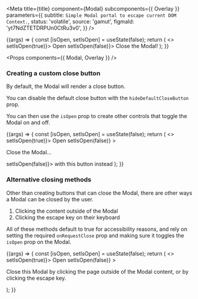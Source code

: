 
<Meta
  title={title}
  component={Modal}
  subcomponents={{ Overlay }}
  parameters={{
    subtitle: `Simple Modal portal to escape current DOM Context.`,
    status: 'volatile',
    source: 'gamut',
    figmaId: 'yt7NdZTETDRPUn0CtRu3v0',
  }}
/>

<Canvas>
  <Story name="Modal">
    {(args) => {
      const [isOpen, setIsOpen] = useState(false);
      return (
        <>
          <ButtonDeprecated onClick={() => setIsOpen(true)}>
            Open
          </ButtonDeprecated>
          <Modal isOpen={isOpen} onRequestClose={() => setIsOpen(false)}>
            Close the Modal!
          </Modal>
        </>
      );
    }}
  </Story>
</Canvas>

<Props components={{ Modal, Overlay }} />

### Creating a custom close button

By default, the Modal will render a close button.

You can disable the default close button with the `hideDefaultCloseButton` prop.

You can then use the `isOpen` prop to create other controls that toggle the Modal on and off.

<Canvas>
  <Story name="Without Close Default">
    {(args) => {
      const [isOpen, setIsOpen] = useState(false);
      return (
        <>
          <ButtonDeprecated onClick={() => setIsOpen(true)}>
            Open
          </ButtonDeprecated>
          <Modal
            isOpen={isOpen}
            hideDefaultCloseButton
            onRequestClose={() => setIsOpen(false)}
          >
            <p>Close the Modal...</p>
            <ButtonDeprecated block onClick={() => setIsOpen(false)}>
              with this button instead
            </ButtonDeprecated>
          </Modal>
        </>
      );
    }}
  </Story>
</Canvas>

### Alternative closing methods

Other than creating buttons that can close the Modal, there are other ways a Modal can be closed by the user.

1. Clicking the content outside of the Modal
2. Clicking the escape key on their keyboard

All of these methods default to true for accessibility reasons, and rely on setting the required `onRequestClose` prop and making sure it toggles the `isOpen` prop on the Modal.

<Canvas>
  <Story name="Clicking Outside">
    {(args) => {
      const [isOpen, setIsOpen] = useState(false);
      return (
        <>
          <ButtonDeprecated onClick={() => setIsOpen(true)}>
            Open
          </ButtonDeprecated>
          <Modal
            isOpen={isOpen}
            hideDefaultCloseButton
            onRequestClose={() => setIsOpen(false)}
          >
            <p>
              Close this Modal by clicking the page outside of the Modal
              content, or by clicking the escape key.
            </p>
          </Modal>
        </>
      );
    }}
  </Story>
</Canvas>
